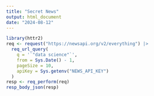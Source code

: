 ```yaml
---
title: "Secret News"
output: html_document
date: "2024-08-12"
---
```


```r
library(httr2)
req <- request("https://newsapi.org/v2/everything") |>
  req_url_query(
    q = '`"data science"`',
    from = Sys.Date() - 1,
    pageSize = 10,
    apiKey = Sys.getenv("NEWS_API_KEY")
  )
resp <- req_perform(req)
resp_body_json(resp)
```
